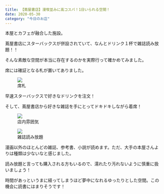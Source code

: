 ```yaml
---
title: 【蔦屋書店】漫喫並みに高コスパ！1日いられる空間！
date: 2020-05-30
category: "今日のお店"
---
```


本屋とカフェが融合した施設。

蔦屋書店にスターバックスが併設されていて、なんとドリンク１杯で雑誌読み放題！！

そんな素敵な空間が本当に存在するのかを実際行って確かめてみました。

席には確証となる札が置いてありました。

<figure><img src={require("./IMG_1896.jpg")} /><figcaption>席札</figcaption></figure>

早速スターバックスで好きなドリンクを注文！

そして、蔦屋書店から好きな雑誌を手にとってドキドキしながら着席！

<figure><img src={require("./IMG_1951.JPG")} /><figcaption>店内雰囲気</figcaption></figure>

<figure><img src={require("./IMG_1895.JPG")} /><figcaption>雑誌読み放題</figcaption></figure>

漫画以外のほとんどの雑誌、参考書、小説が読めます。ただ、大手の本屋さんよりは種類は少ないなと感じました。

読み放題と言っても購入される方もいるので、濡れたり汚れないように慎重に扱いましょう！

時間があっというまに経ってしまうほど夢中になれるゆったりとした空間。この機会に読書にはまりそうです！




